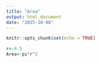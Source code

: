 ```yaml
---
title: "Area"
output: html_document
date: "2025-10-08"
---
```


```r
knitr::opts_chunk$set(echo = TRUE)
```

```r
r<-0.5
Area<-pi*r^2
```

